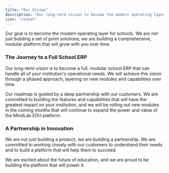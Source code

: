 ```yaml
---
title: "Our Vision"
description: "Our long-term vision to become the modern operating layer for schools."
icon: "rocket"
---
```


Our goal is to become the modern operating layer for schools. We are not just building a set of point solutions; we are building a comprehensive, modular platform that will grow with you over time.

### The Journey to a Full School ERP

Our long-term vision is to become a full, modular school ERP that can handle all of your institution's operational needs. We will achieve this vision through a phased approach, layering on new modules and capabilities over time.

Our roadmap is guided by a deep partnership with our customers. We are committed to building the features and capabilities that will have the greatest impact on your institution, and we will be rolling out new modules in the coming months that will continue to expand the power and value of the MindLab EDU platform.

### A Partnership in Innovation

We are not just building a product; we are building a partnership. We are committed to working closely with our customers to understand their needs and to build a platform that will help them to succeed.

We are excited about the future of education, and we are proud to be building the platform that will power it.